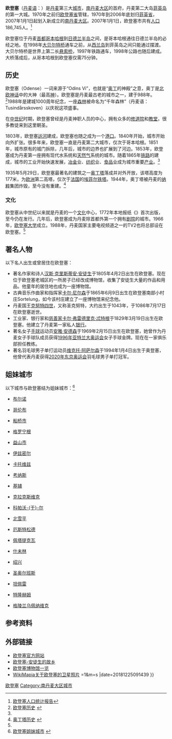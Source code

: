 {{noteTA
|T=zh-hans:欧登塞; zh-hant:奧登塞;
|G1=Show
|1=zh-hans:欧登塞; zh-tw:奧登塞;
}}
<!-- 城市信息框開始 -->{{Infobox City
|name = 欧登塞
|native_name = {{lang|da|Odense}}
|nickname = 
|motto = 
|image_skyline =  Odense - Sankt Knuds kirke 2005-07-16.jpeg
|imagesize = 
|image_caption = 
|image_shield = File:Coat of arms of Odense.svg
|image_seal = File:Odense Herreds våben.png
|pushpin_map = Denmark
|mapsize = 200px
|map_caption = 
|subdivision_type = 国家
|subdivision_name = {{丹麦}}
|subdivision_type1 = 区
|subdivision_name1 = [[南丹麦大区|南丹麦大区]]
|subdivision_type2 = 
|subdivision_name2 = 
|leader_title = 市長
|leader_name = Peter Rahbæk Juel
|leader_party =[[社會民主黨_(丹麥)|社民黨]]
|leader_name1 = 
|established_title = 建立
|established_date = 約988年
|established_title1 = 
|established_date1 = 
|area_magnitude = 
|area_total = 304.34
|TotalArea_sq_mi = 
|area_land  = 
|LandArea_sq_mi = 
|area_water = 
|WaterArea_sq_mi = 
|area_water_percent = 
|area_urban = 
|UrbanArea_sq_mi =
|area_metro  = 3,808
|MetroArea_sq_mi =
|population_as_of  = 2018年
|population_note = 
|population_total = 178,210
|population_metro  = 202,348
|population_urban = 
|population_density = 
|population_density_mi2 = 
|timezone = [[欧洲中部时间|欧洲中部时间]]
|utc_offset = +1
|timezone_DST = [[欧洲中部夏令时间|欧洲中部夏令时间]]
|utc_offset_DST = +2
|latd = 55
|latm = 23
|lats = 45
|latNS = N
|longd = 10
|longm = 23
|longs = 18
|longEW = E 
|elevation = 
|elevation_ft = 
|website = [http://www.odense.dk http://www.odense.dk ]
|footnotes = 
}}<!-- 城市信息框結束 -->
'''欧登塞'''（[[丹麦语|丹麦语]]：{{lang|da|Odense}}{{Audio|Da-Odense.ogg|发音}}）是[[丹麦|丹麦]]第三大[[城市|城市]]，[[南丹麦大区|南丹麦大区]]的首府，丹麦第二大岛[[菲英岛|菲英岛]]的第一大城。1970年之前归[[欧登塞省|欧登塞省]]管辖，1970年到2006年底划归[[菲英省|菲英省]]，2007年1月1日起划入新成立的[[南丹麦大区|南丹麦大区]]。2007年1月1日，欧登塞市共有[[人口|人口]]186,745人。<ref>[http://www.odense.dk/upload/statistik/nyhedsbreve/2007/nyhedsbrevnr1.pdf 欧登塞人口统计报告]{{dead link|date=2018年1月 |bot=InternetArchiveBot |fix-attempted=yes }}</ref>

欧登塞位于丹麦[[首都|首都]][[哥本哈根|哥本哈根]]到[[日德兰半岛|日德兰半岛]]之间，是哥本哈根通往日德兰半岛的必经之地。在1998年[[大贝尔特桥|大贝尔特桥]]通车之前，从[[西兰岛|西兰岛]]到菲英岛之间只能通过摆渡。大贝尔特桥是世界上第二长[[悬索桥|悬索桥]]，1997年铁路通车，1998年公路也随后建成。大桥落成后，从哥本哈根到欧登塞仅需75分钟。

== 历史 ==
欧登塞（Odense）一词来源于“Odins Vi”，也就是“[[奥丁|奥丁]]的神殿”之意，奥丁是[[北欧神话|北欧神话]]中的大神（最高[[神|神]]）。欧登塞是丹麦最古老的城市之一，建于988年。<ref name=history>[http://www.odense.dk/web/english/the%20history%20of%20odense.aspx 欧登塞历史] {{webarchive|url=https://web.archive.org/web/20070806185450/http://www.odense.dk/Web/English/The%20history%20of%20Odense.aspx |date=2007-08-06 }}</ref>1988年是建城1000周年纪念，一座[[森林|森林]]被命名为“千年森林”（丹麦语：Tusindårsskoven）以庆祝这项盛事。

在[[中世纪|中世纪]]时期，欧登塞曾经是丹麦神职人员的中心，拥有众多的[[修道院|修道院]]和[[教堂|教堂]]，很多教徒来到这里朝圣。

1803年，欧登塞[[运河|运河]]建成，欧登塞也随之成为一个[[港口|港口]]。1840年开始，城市开始向外扩张。很多年来，欧登塞一直是丹麦第二大城市，仅次于哥本哈根。1851年，城市原有的城门拆除，几年后，城市的边界也扩展到了河边。1853年，欧登塞成为丹麦第一座拥有现代水系统和[[天然气|天然气]]系统的城市。随着1865年[[铁路|铁路]]的建成，城市的工业开始快速发展，[[冶金|冶金]]业、[[纺织|纺织]]业、[[食品|食品]]业成为城市重要[[产业|产业]]。<ref name=history/>

1935年5月29日，欧登塞最著名的建筑之一[[奥丁塔|奥丁塔]]落成并对外开放，该塔高度为177米，为[[欧洲|欧洲]]第二高塔，仅次于[[法国|法国]]的[[埃菲尔铁塔|埃菲尔铁塔]]。1944年，奥丁塔被丹麦的[[纳粹|纳粹]]集团炸毁，至今没有重建。<ref>[http://www.odinstaarnet.dk/Historie.htm  奥丁塔历史] {{webarchive|url=https://web.archive.org/web/20070928043516/http://www.odinstaarnet.dk/Historie.htm |date=2007-09-28 }}</ref>

=== 文化 ===
欧登塞从中世纪以来就是丹麦的一个[[文化|文化]]中心，1772年本地报纸《{{link-en|菲英教区时报|Fyens Stiftstidende}}》首次出版，至今仍在发行。几年后，欧登塞成为丹麦除首都外第一个拥有[[剧院|剧院]]的城市。1966年，[[欧登塞大学|欧登塞大学]]成立。1988年，丹麦国家主要电视频道之一的TV2也将总部设在欧登塞。<ref name=history/>

== 著名人物 ==
以下名人出生或曾居住在欧登塞：
* 著名作家和诗人[[汉斯·克里斯蒂安·安徒生|汉斯·克里斯蒂安·安徒生]]于1805年4月2日出生在欧登塞。现在位于欧登塞老城区的一所房子已经改成博物馆，收集了安徒生大量的作品和用品。他童年的居住地也成为一座博物馆。
* 古典音乐作曲家和指挥家[[卡尔·尼尔森|卡尔·尼尔森]]于1865年6月9日出生在欧登塞南部小村庄Sortelung，如今该村庄建立了一座博物馆来纪念他。
* 丹麦国王[[克努特四世|克努特四世]]，又称圣克努特，大约出生于1043年，于1086年7月17日在欧登塞逝世。
* 工业家、银行家和[[慈善家|慈善家]][[卡尔·弗雷德里克·忒特根|卡尔·弗雷德里克·忒特根]]于1829年3月19日出生在欧登塞。他建立了丹麦第一家私人[[银行|银行]]。
* 著名女子[[手球|手球]]运动员[[安雅·安德森|安雅·安德森]]于1969年2月15日出生在欧登塞，她曾作为丹麦女子手球队成员获得[[1996年夏季奥林匹克运动会|1996年亚特兰大奥运会]]女子手球金牌。现在在一家俱乐部担任教练。
* 著名羽毛球男子单打运动员[[安赛龙|维克托·阿萨尔森]]于1994年1月4日出生于奥登塞，他曾代表丹麦获得[[2020年东京奥运会|2020年东京奥运会]]羽毛球男子单打冠军。

== 姐妹城市 ==
以下城市与欧登塞结为姐妹城市：<ref>[http://www.odense.dk/web/english/twin%20cities.aspx 欧登塞姐妹城市] {{webarchive|url=https://web.archive.org/web/20070804140810/https://www.odense.dk/web/english/twin%20cities.aspx |date=2007-08-04 }}</ref>
{{MultiCol}}
* {{CZE}}[[布尔诺|布尔诺]]
* {{USA}}[[哥伦布_(俄亥俄州)|哥伦布]]
* {{JPN}}[[船桥市|船桥市]]
* {{NET}}[[格罗宁根|格罗宁根]]
* {{KOR}}[[益山市|益山市]]
* {{TUR}}[[伊兹密尔|伊兹密尔]]
* {{POL}}[[卡托维兹|卡托维兹]]
* {{LIT}}[[考纳斯|考纳斯]]
* {{UKR}}[[基辅|基辅]]
* {{FAI}}[[克拉克斯维克|克拉克斯维克]]
{{ColBreak}}
* {{ICE}}[[科帕沃于尔|科帕沃-{于}-尔]]
* {{SWE}}[[北雪平|北雪平]]
* {{SWE}}[[厄斯特松德|厄斯特松德]]
* {{ISR}}[[佩塔提克瓦|佩塔提克瓦]]
* {{GER}}[[什未林|什未林]]
* {{CHN}}[[绍兴|绍兴]]
* {{GBR}}[[圣奥尔班斯|圣奥尔班斯]]
* {{FIN}}[[坦佩雷|坦佩雷]]
* {{NOR}}[[特隆赫姆|特隆赫姆]]
* {{flagicon|Greenland}}[[格陵兰|格陵兰]][[乌佩纳维克|乌佩纳维克]]
{{EndMultiCol}}

== 参考资料 ==
{{reflist|2}}
== 外部链接 ==
{{Commonscat|Odense}}
* [http://www.odense.dk  欧登塞官方网站] {{Wayback|url=http://www.odense.dk/ |date=20151023060713 }} {{en}}{{Da icon}}
* [https://web.archive.org/web/20070913111205/http://www.hcandersen-homepage.dk/tourist.htm 欧登塞-安徒生的故乡]
* [http://museum.odense.dk 欧登塞博物馆一览] {{Wayback|url=http://museum.odense.dk/ |date=20200124204922 }}
* [http://www.wikimapia.org/#y=55398221&x=10397358&z=13&|=1&m=s WikiMapia关于欧登塞的卫星照片] {{Wayback|url=http://www.wikimapia.org/#y=55398221&x=10397358&z=13&{{!}}=1&m=s |date=20181225091439 }}

{{Authority control}}
{{coord|55|23|45.48|N|10|23|18.73|E|type:city_scale:50000|display=title}}

[[Category:欧登塞|]]
[[Category:南丹麦大区城市|Category:南丹麦大区城市]]